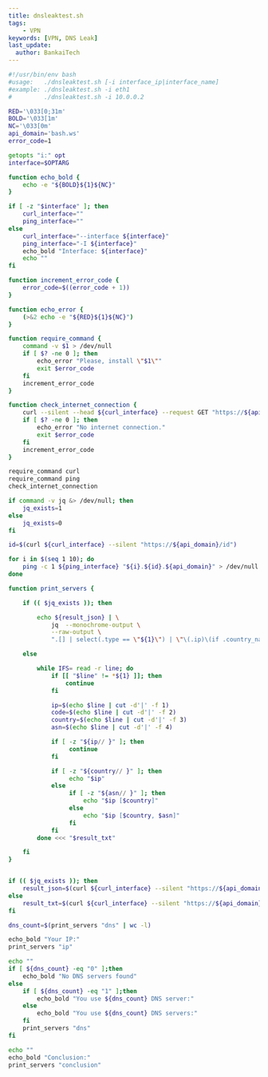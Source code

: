 ```yaml
---
title: dnsleaktest.sh
tags:
    - VPN
keywords: [VPN, DNS Leak]
last_update:
  author: BankaiTech
---
```


```bash
#!/usr/bin/env bash
#usage:   ./dnsleaktest.sh [-i interface_ip|interface_name]
#example: ./dnsleaktest.sh -i eth1
#         ./dnsleaktest.sh -i 10.0.0.2

RED='\033[0;31m'
BOLD='\033[1m'
NC='\033[0m'
api_domain='bash.ws'
error_code=1

getopts "i:" opt
interface=$OPTARG

function echo_bold {
    echo -e "${BOLD}${1}${NC}"
}

if [ -z "$interface" ]; then
    curl_interface=""
    ping_interface=""
else
    curl_interface="--interface ${interface}"
    ping_interface="-I ${interface}"
    echo_bold "Interface: ${interface}"
    echo ""
fi

function increment_error_code {
    error_code=$((error_code + 1))
}

function echo_error {
    (>&2 echo -e "${RED}${1}${NC}")
}

function require_command {
    command -v $1 > /dev/null
    if [ $? -ne 0 ]; then
        echo_error "Please, install \"$1\""
        exit $error_code
    fi
    increment_error_code
}

function check_internet_connection {
    curl --silent --head ${curl_interface} --request GET "https://${api_domain}" | grep "200 OK" > /dev/null
    if [ $? -ne 0 ]; then
        echo_error "No internet connection."
        exit $error_code
    fi
    increment_error_code
}

require_command curl
require_command ping
check_internet_connection

if command -v jq &> /dev/null; then
    jq_exists=1
else
    jq_exists=0
fi

id=$(curl ${curl_interface} --silent "https://${api_domain}/id")

for i in $(seq 1 10); do
    ping -c 1 ${ping_interface} "${i}.${id}.${api_domain}" > /dev/null 2>&1
done

function print_servers {

    if (( $jq_exists )); then

        echo ${result_json} | \
            jq  --monochrome-output \
            --raw-output \
            ".[] | select(.type == \"${1}\") | \"\(.ip)\(if .country_name != \"\" and  .country_name != false then \" [\(.country_name)\(if .asn != \"\" and .asn != false then \" \(.asn)\" else \"\" end)]\" else \"\" end)\""

    else

        while IFS= read -r line; do
            if [[ "$line" != *${1} ]]; then
                continue
            fi

            ip=$(echo $line | cut -d'|' -f 1)
            code=$(echo $line | cut -d'|' -f 2)
            country=$(echo $line | cut -d'|' -f 3)
            asn=$(echo $line | cut -d'|' -f 4)

            if [ -z "${ip// }" ]; then
                 continue
            fi

            if [ -z "${country// }" ]; then
                 echo "$ip"
            else
                 if [ -z "${asn// }" ]; then
                     echo "$ip [$country]"
                 else
                     echo "$ip [$country, $asn]"
                 fi
            fi
        done <<< "$result_txt"

    fi
}


if (( $jq_exists )); then
    result_json=$(curl ${curl_interface} --silent "https://${api_domain}/dnsleak/test/${id}?json")
else
    result_txt=$(curl ${curl_interface} --silent "https://${api_domain}/dnsleak/test/${id}?txt")
fi

dns_count=$(print_servers "dns" | wc -l)

echo_bold "Your IP:"
print_servers "ip"

echo ""
if [ ${dns_count} -eq "0" ];then
    echo_bold "No DNS servers found"
else
    if [ ${dns_count} -eq "1" ];then
        echo_bold "You use ${dns_count} DNS server:"
    else
        echo_bold "You use ${dns_count} DNS servers:"
    fi
    print_servers "dns"
fi

echo ""
echo_bold "Conclusion:"
print_servers "conclusion"
```

<BuyMeACoffeeButton />
